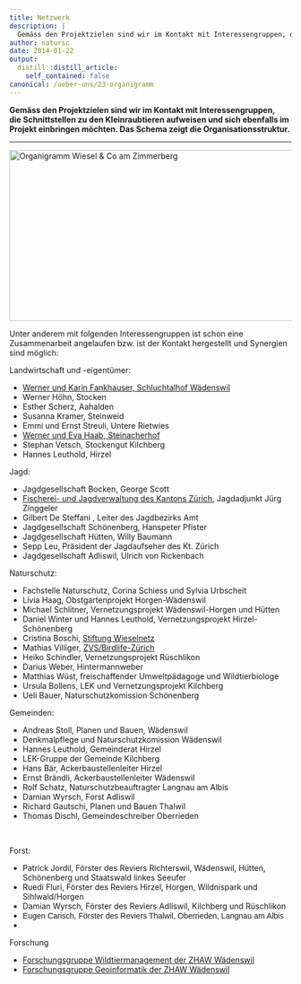 ```yaml
---
title: Netzwerk
description: |
  Gemäss den Projektzielen sind wir im Kontakt mit Interessengruppen, die Schnittstellen zu den Kleinraubtieren aufweisen und sich ebenfalls im Projekt einbringen möchten. Das Schema zeigt die Organisationsstruktur.
author: natursc
date: 2014-01-22
output:
  distill::distill_article:
    self_contained: false
canonical: /ueber-uns/23-organigramm
---
```



**Gemäss den Projektzielen sind wir im Kontakt mit Interessengruppen,
die Schnittstellen zu den Kleinraubtieren aufweisen und sich ebenfalls
im Projekt einbringen möchten. Das Schema zeigt die
Organisationsstruktur.**

------------------------------------------------------------------------

<img src="images/bilder/diverse/Organigramm_WiCoZ.png" width="553" height="305" alt="Organigramm Wiesel &amp; Co am Zimmerberg" />

Unter anderem mit folgenden Interessengruppen ist schon eine
Zusammenarbeit angelaufen bzw. ist der Kontakt hergestellt und Synergien
sind möglich:

Landwirtschaft und -eigentümer:

-   [Werner und Karin Fankhauser, Schluchtalhof
    Wädenswil](http://www.schluchtalhof.ch/)
-   Werner Höhn, Stocken
-   Esther Scherz, Aahalden
-   Susanna Kramer, Steinweid
-   Emmi und Ernst Streuli, Untere Rietwies
-   [Werner und Eva Haab,
    Steinacherhof](http://www.biohof-steinacher.ch)
-   Stephan Vetsch, Stockengut Kilchberg
-   Hannes Leuthold, Hirzel

  
Jagd:

-   Jagdgesellschaft Bocken, George Scott
-   [Fischerei- und Jagdverwaltung des Kantons
    Zürich](http://www.aln.zh.ch/internet/baudirektion/aln/de/fjv.html),
    Jagdadjunkt Jürg Zinggeler
-   Gilbert De Steffani , Leiter des Jagdbezirks Amt
-   Jagdgesellschaft Schönenberg, Hanspeter Pfister
-   Jagdgesellschaft Hütten, Willy Baumann
-   Sepp Leu, Präsident der Jagdaufseher des Kt. Zürich
-   Jagdgesellschaft Adliswil, Ulrich von Rickenbach

  
Naturschutz:

-   Fachstelle Naturschutz, Corina Schiess und Sylvia Urbscheit
-   Livia Haag, Obstgartenprojekt Horgen-Wädenswil
-   Michael Schlitner, Vernetzungsprojekt Wädenswil-Horgen und Hütten
-   Daniel Winter und Hannes Leuthold, Vernetzungsprojekt
    Hirzel-Schönenberg
-   Cristina Boschi, [Stiftung Wieselnetz](http://www.wieselnetz.ch/)
-   Mathias
    Villiger, [ZVS/Birdlife-Zürich](http://www.birdlife-zuerich.ch)
-   Heiko Schindler, Vernetzungsprojekt Rüschlikon
-   Darius Weber, Hintermannweber
-   Matthias Wüst, freischaffender Umweltpädagoge und Wildtierbiologe
-   Ursula Bollens, LEK und Vernetzungsprojekt Kilchberg
-   Ueli Bauer, Naturschutzkomission Schönenberg

  
Gemeinden:

-   Andreas Stoll, Planen und Bauen, Wädenswil
-   Denkmalpflege und Naturschutzkomission Wädenswil
-   Hannes Leuthold, Gemeinderat Hirzel
-   LEK-Gruppe der Gemeinde Kilchberg
-   Hans Bär, Ackerbaustellenleiter Hirzel
-   Ernst Brändli, Ackerbaustellenleiter Wädenswil
-   Rolf Schatz, Naturschutzbeauftragter Langnau am Albis
-   Damian Wyrsch, Forst Adliswil
-   Richard Gautschi, Planen und Bauen Thalwil
-   Thomas Dischl, Gemeindeschreiber Oberrieden

 

Forst:

-   Patrick Jordil, Förster des Reviers Richterswil, Wädenswil, Hütten,
    Schönenberg und Staatswald linkes Seeufer
-   Ruedi Fluri, Förster des Reviers Hirzel, Horgen, Wildnispark und
    Sihlwald/Horgen
-   Damian Wyrsch, Förster des Reviers Adliswil, Kilchberg und
    Rüschlikon
-   <span style="font-family: Arial, Helvetica, sans-serif;">Eugen
    Carisch, Förster des Reviers Thalwil, Oberrieden, Langnau am
    Albis</span>
-    

Forschung

-   [Forschungsgruppe Wildtiermanagement der ZHAW
    Wädenswil](http://www.lsfm.zhaw.ch/de/science/institute-zentren/iunr-integrativeoekologie/wilma.html)
-   [Forschungsgruppe Geoinformatik der ZHAW
    Wädenswil](http://www.lsfm.zhaw.ch/de/science/institute-zentren/iunr-integrativeoekologie/geoinformatik.html)

<!--http://wieselundco.ch/ueber-uns/23-organigramm-->
